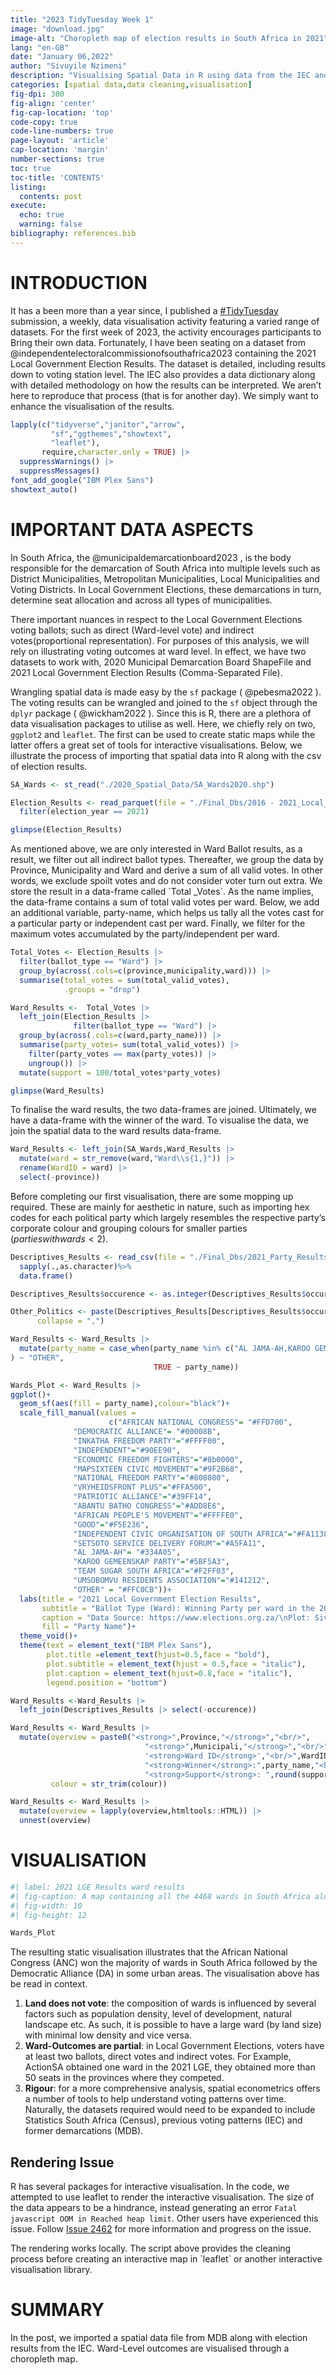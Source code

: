 ```yaml
---
title: "2023 TidyTuesday Week 1"
image: "download.jpg"
image-alt: "Choropleth map of election results in South Africa in 2021"
lang: "en-GB"
date: "January 06,2022"
author: "Sivuyile Nzimeni"
description: "Visualising Spatial Data in R using data from the IEC and Municipal Dermacation Board in South Africa."
categories: [spatial data,data cleaning,visualisation]
fig-dpi: 300
fig-align: 'center'
fig-cap-location: 'top'
code-copy: true
code-line-numbers: true
page-layout: 'article'
cap-location: 'margin'
number-sections: true
toc: true
toc-title: 'CONTENTS'
listing:
  contents: post
execute: 
  echo: true
  warning: false
bibliography: references.bib
---
```


# INTRODUCTION

It has a been more than a year since, I published a [#TidyTuesday](https://github.com/rfordatascience/tidytuesday) submission, a weekly, data visualisation activity featuring a varied range of datasets. For the first week of 2023, the activity encourages participants to Bring their own data. Fortunately, I have been seating on a dataset from @independentelectoralcommissionofsouthafrica2023 containing the 2021 Local Government Election Results. The dataset is detailed, including results down to voting station level. The IEC also provides a data dictionary along with detailed methodology on how the results can be interpreted. We aren't here to reproduce that process (that is for another day). We simply want to enhance the visualisation of the results.

```r
lapply(c("tidyverse","janitor","arrow",
         "sf","ggthemes","showtext",
         "leaflet"),
       require,character.only = TRUE) |> 
  suppressWarnings() |> 
  suppressMessages()
font_add_google("IBM Plex Sans")
showtext_auto()
```

# IMPORTANT DATA ASPECTS

In South Africa, the @municipaldemarcationboard2023 , is the body responsible for the demarcation of South Africa into multiple levels such as District Municipalities, Metropolitan Municipalities, Local Municipalities and Voting Districts. In Local Government Elections, these demarcations in turn, determine seat allocation and across all types of municipalities.

There important nuances in respect to the Local Government Elections voting ballots; such as direct (Ward-level vote) and indirect votes(proportional representation). For purposes of this analysis, we will rely on illustrating voting outcomes at ward level. In effect, we have two datasets to work with, 2020 Municipal Demarcation Board ShapeFile and 2021 Local Government Election Results (Comma-Separated File).

Wrangling spatial data is made easy by the `sf` package ( @pebesma2022 ). The voting results can be wrangled and joined to the `sf` object through the `dplyr` package ( @wickham2022 ). Since this is R, there are a plethora of data visualisation packages to utilise as well. Here, we chiefly rely on two, `ggplot2` and `leaflet`. The first can be used to create static maps while the latter offers a great set of tools for interactive visualisations. Below, we illustrate the process of importing that spatial data into R along with the csv of election results.

```r
SA_Wards <- st_read("./2020_Spatial_Data/SA_Wards2020.shp")

Election_Results <- read_parquet(file = "./Final_Dbs/2016 - 2021_Local_Gov_Election_Results_2022-04-27.parquet") |>
  filter(election_year == 2021)

glimpse(Election_Results)
```

As mentioned above, we are only interested in Ward Ballot results, as a result, we filter out all indirect ballot types. Thereafter, we group the data by Province, Municipality and Ward and derive a sum of all valid votes. In other words, we exclude spoilt votes and do not consider voter turn out extra. We store the result in a data-frame called \`Total \_Votes\`. As the name implies, the data-frame contains a sum of total valid votes per ward. Below, we add an additional variable, party-name, which helps us tally all the votes cast for a particular party or independent cast per ward. Finally, we filter for the maximum votes accumulated by the party/independent per ward.

```r
Total_Votes <- Election_Results |>
  filter(ballot_type == "Ward") |> 
  group_by(across(.cols=c(province,municipality,ward))) |> 
  summarise(total_votes = sum(total_valid_votes),
            .groups = "drop")

Ward_Results <-  Total_Votes |> 
  left_join(Election_Results |> 
              filter(ballot_type == "Ward") |>   
  group_by(across(.cols=c(ward,party_name))) |> 
  summarise(party_votes= sum(total_valid_votes)) |>
    filter(party_votes == max(party_votes)) |> 
    ungroup()) |> 
  mutate(support = 100/total_votes*party_votes)

glimpse(Ward_Results)
```

To finalise the ward results, the two data-frames are joined. Ultimately, we have a data-frame with the winner of the ward. To visualise the data, we join the spatial data to the ward results data-frame.

```r
Ward_Results <- left_join(SA_Wards,Ward_Results |>
  mutate(ward = str_remove(ward,"Ward\\s{1,}")) |> 
  rename(WardID = ward) |> 
  select(-province))
```

Before completing our first visualisation, there are some mopping up required. These are mainly for aesthetic in nature, such as importing hex codes for each political party which largely resembles the respective party's corporate colour and grouping colours for smaller parties ($parties with wards < 2$).

```r
Descriptives_Results <- read_csv(file = "./Final_Dbs/2021_Party_Results_Descriptives_2023-01-06.csv")%>% 
  sapply(.,as.character)%>%
  data.frame()

Descriptives_Results$occurence <- as.integer(Descriptives_Results$occurence)

Other_Politics <- paste(Descriptives_Results[Descriptives_Results$occurence <=2,"party_name"],
      collapse = ",")

Ward_Results <- Ward_Results |>
  mutate(party_name = case_when(party_name %in% c("AL JAMA-AH,KAROO GEMEENSKAP PARTY","TEAM SUGAR SOUTH AFRICA","UMSOBOMVU RESIDENTS ASSOCIATION","ACTIONSA,AZANIA RESIDENT PARTY","BREEDEVALLEI ONAFHANKLIK","CAPRICORN INDEPENDENT COMMUNITY ACTIVISTS FORUM","CEDERBERG FIRST RESIDENTS ASSOCIATION","DIENSLEWERINGS PARTY","FORUM 4 SERVICE DELIVERY","INDEPENDENT SOUTH AFRICAN NATIONAL CIVIC ORGANISATION","LAND PARTY,NAMAKWA CIVIC MOVEMENT","PLETT DEMOCRATIC CONGRESS","SIYATHEMBA COMMUNITY MOVEMENT","TSOGANG CIVIC MOVEMENT,UNITED DEMOCRATIC MOVEMENT"
) ~ "OTHER",
                                TRUE ~ party_name))

Wards_Plot <- Ward_Results |> 
ggplot()+
  geom_sf(aes(fill = party_name),colour="black")+
  scale_fill_manual(values = 
                      c("AFRICAN NATIONAL CONGRESS"= "#FFD700",
              "DEMOCRATIC ALLIANCE"= "#00008B",
              "INKATHA FREEDOM PARTY"="#FFFF00",
              "INDEPENDENT"="#90EE90",
              "ECONOMIC FREEDOM FIGHTERS"="#8b0000",
              "MAPSIXTEEN CIVIC MOVEMENT"="#9F2B68",
              "NATIONAL FREEDOM PARTY"="#808080",
              "VRYHEIDSFRONT PLUS"="#FFA500",
              "PATRIOTIC ALLIANCE"="#39FF14",
              "ABANTU BATHO CONGRESS"="#ADD8E6",
              "AFRICAN PEOPLE'S MOVEMENT"="#FFFFE0",
              "GOOD"="#F5E236",
              "INDEPENDENT CIVIC ORGANISATION OF SOUTH AFRICA"="#FA1138",
              "SETSOTO SERVICE DELIVERY FORUM"="#A5FA11",
              "AL JAMA-AH"= "#334A05",
              "KAROO GEMEENSKAP PARTY"="#5BF5A3",
              "TEAM SUGAR SOUTH AFRICA"="#F2FF03",
              "UMSOBOMVU RESIDENTS ASSOCIATION"="#141212",
              "OTHER" = "#FFC0CB"))+
  labs(title = "2021 Local Government Election Results",
       subtitle = "Ballot Type (Ward): Winning Party per ward in the 2021 South African Local Government Elections.\nThe results do not include other ballot types such as DC 40% or Proportional Representation.",
       caption = "Data Source: https://www.elections.org.za/\nPlot: Sivuyile Nzimeni(sivuyilenzimeni.netlify.app)",
       fill = "Party Name")+
  theme_void()+
  theme(text = element_text("IBM Plex Sans"),
        plot.title =element_text(hjust=0.5,face = "bold"),
        plot.subtitle = element_text(hjust = 0.5,face = "italic"),
        plot.caption = element_text(hjust=0.8,face = "italic"),
        legend.position = "bottom")

Ward_Results <-Ward_Results |> 
  left_join(Descriptives_Results |> select(-occurence))

Ward_Results <- Ward_Results |> 
  mutate(overview = paste0("<strong>",Province,"</strong>","<br/>",
                              "<strong>",Municipali,"</strong>","<br/>",
                              '<strong>Ward ID</strong>',"<br/>",WardID,"<br/>",
                              "<strong>Winner</strong>:",party_name,"<br/>",
                              "<strong>Support</strong>: ",round(support,2),"%"),
         colour = str_trim(colour))

Ward_Results <- Ward_Results |> 
  mutate(overview = lapply(overview,htmltools::HTML)) |> 
  unnest(overview)
```

# VISUALISATION

```r
#| label: 2021 LGE Results ward results
#| fig-caption: A map containing all the 4468 wards in South Africa along with the winning parties in the last LGE. 
#| fig-width: 10
#| fig-height: 12

Wards_Plot
```

The resulting static visualisation illustrates that the African National Congress (ANC) won the majority of wards in South Africa followed by the Democratic Alliance (DA) in some urban areas. The visualisation above has be read in context.

1.  **Land does not vote**: the composition of wards is influenced by several factors such as population density, level of development, natural landscape etc. As such, it is possible to have a large ward (by land size) with minimal low density and vice versa.
2.  **Ward-Outcomes are partial**: in Local Government Elections, voters have at least two ballots, direct votes and indirect votes. For Example, ActionSA obtained one ward in the 2021 LGE, they obtained more than 50 seats in the provinces where they competed.
3.  **Rigour**: for a more comprehensive analysis, spatial econometrics offers a number of tools to help understand voting patterns over time. Naturally, the datasets required would need to be expanded to include Statistics South Africa (Census), previous voting patterns (IEC) and former demarcations (MDB).

::: callout-important
## Rendering Issue

R has several packages for interactive visualisation. In the code, we attempted to use leaflet to render the interactive visualisation. The size of the data appears to be a hindrance, instead generating an error `Fatal javascript OOM in Reached heap limit`. Other users have experienced this issue. Follow [Issue 2462](https://github.com/quarto-dev/quarto-cli/issues/2462) for more information and progress on the issue.

The rendering works locally. The script above provides the cleaning process before creating an interactive map in \`leaflet\` or another interactive visualisation library.
:::

# SUMMARY

In the post, we imported a spatial data file from MDB along with election results from the IEC. Ward-Level outcomes are visualised through a choropleth map.
